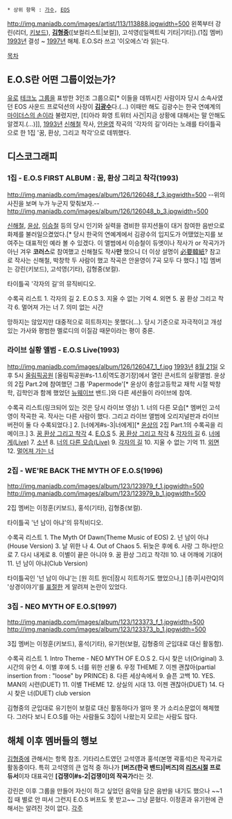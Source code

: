  * 상위 항목 : [[가수]], [[EOS]]

http://img.maniadb.com/images/artist/113/113888.jpgwidth=500
왼쪽부터 강린(리더, [[키보드]]), '''[[김형중]]'''([보컬리스트|보컬]), 고석영([일렉트릭 기타|기타]).(1집 멤버)
[[1993년]] 결성 ~ [[1997년]] 해체. E.O.S라 쓰고 '이오에스'라 읽는다.

[[목차]]
== E.O.S란 어떤 그룹이었는가? ==
[[유로]] [[테크노]] [[그룹]]을 표방한 3인조 그룹으로[* 이들을 데뷔시킨 사람이자 당시 소속사였던 EOS 사운드 프로덕션의 사장이 '''[[김광수]]'''다.(...) 이때만 해도 김광수는 한국 연예계의 [[마이더스의 손]]이라 불렸지만, [티아라 화영 트위터 사건|지금 상황에 대해서는 말 안해도 알겠지.(...)]], [[1993년]] [[신해철]] 작사, [[안윤영]] 작곡의 '각자의 길'이라는 노래를 타이틀곡으로 한 1집 '꿈, 환상, 그리고 착각'으로 데뷔했다.
== 디스코그래피 ==
=== 1집 - E.O.S FIRST ALBUM : 꿈, 환상 그리고 착각(1993) ===
http://img.maniadb.com/images/album/126/126048_f_3.jpgwidth=500
--위의 사진을 보며 누가 누군지 맞춰보자.--
http://img.maniadb.com/images/album/126/126048_b_3.jpgwidth=500

[[신해철]], [[윤상]],  [[이승철]] 등의 당시 인기와 실력을 겸비한 뮤지션들이 대거 참여한 음반으로 화제를 불러일으켰었다.[* 당시 한국의 연예계에서 김광수의 입지도가 어땠었는지를 보여주는 대표적인 예라 볼 수 있겠다. 이 앨범에서 이승철이 듀엣이나 작사가 or 작곡가가 아닌 겨우 '''코러스'''로 참여했고 신해철도 작사'''만''' 했으니 더 이상 설명이 [[必要韓紙]]? 참고로 작사는 신해철, 박창학 두 사람이 했고 작곡은 안윤영이 7곡 모두 다 했다.]
1집 멤버는 강린(키보드), 고석영(기타), 김형중(보컬).

{{{#!html
<iframe width="420" height="315" src="//www.youtube.com/embed/qFj1zuVu3Y0" frameborder="0" allowfullscreen></iframe>
}}}
타이틀곡 '각자의 길'의 뮤직비디오.

수록곡 리스트
1. 각자의 길
2. E.O.S
3. 지울 수 없는 기억
4. 외면
5. 꿈 환상 그리고 착각
6. 멀어져 가는 너
7. 의미 없는 시간

망하지는 않았지만 대중적으로 히트하지는 못했다(…). 당시 기준으로 자극적이고 개성있는 가사와 평범한 멜로디의 이질감 때문이라는 평이 중론.

=== 라이브 실황 앨범 - E.O.S Live(1993) ===
http://img.maniadb.com/images/album/126/126047_1_f.jpg
[[1993년]] [[8월 21일]] 오후 5시 [[올림픽공원]] [올림픽공원#s-1.1.6|역도경기장]에서 열린 콘서트의 실황앨범. 윤상의 2집 Part.2에 참여했던 그룹 'Papermode'[* 윤상이 충암고등학교 재학 시절 박창학, 김학인과 함께 했었던 [[뉴웨이브]] 밴드.]와 다른 세션들이 라이브에 참여.

수록곡 리스트(링크되어 있는 것은 당시 라이브 영상)
1. 너의 다른 모습[* 멤버인 고석영이 작곡한 곡. 작사는 다른 사람이 했다. 그리고 라이브 앨범에 오리지널판과 라이브 버전이 둘 다 수록되었다.]
2. [너에게#s-3|너에게][* [[윤상]]의 2집 Part.1의 수록곡을 리메이크.]
3. [http://youtu.be/pOpu7YUG1SI 꿈 환상 그리고 착각]
4. [http://youtu.be/6k7IcaEnEzo E.O.S]
5. [http://youtu.be/pOpu7YUG1SI 꿈 환상 그리고 착각] & [http://youtu.be/dUbx4vYTLLw 각자의 길]
6. [http://youtu.be/kAfrVXp9Z3A 너에게(Live)]
7. [http://youtu.be/fJP8PGBr8ys 소년]
8. [http://youtu.be/zoIMRiU5bAw 너의 다른 모습(Live)]
9. [http://youtu.be/dUbx4vYTLLw 각자의 길]
10. 지울 수 없는 기억
11. [http://youtu.be/HgbQoFpfijE 외면]
12. [http://youtu.be/XcCndtEsI_E 멀어져 가는 너]

=== 2집 - WE'RE BACK THE MYTH OF E.O.S(1996) ===
http://img.maniadb.com/images/album/123/123979_f_1.jpgwidth=500
http://img.maniadb.com/images/album/123/123979_b_1.jpgwidth=500

2집 멤버는 이정훈(키보드), 홍석(기타), 김형중(보컬).

{{{#!html
<iframe width="420" height="315" src="//www.youtube.com/embed/Ne8MJByNNao" frameborder="0" allowfullscreen></iframe>
}}}
타이틀곡 '넌 남이 아냐'의 뮤직비디오.

수록곡 리스트
1. The Myth Of Dawn(Theme Music of EOS)
2. 넌 남이 아냐(House Version)
3. 날 위한 나
4. Out of Chaos
5. 뒤늦은 후에
6. 사랑 그 하나만으로
7. 다시 내게로
8. 이별이 끝은 아니야
9. 꿈 환상 그리고 착각II
10. 내 어깨에 기대어
11. 넌 남이 아냐(Club Version)

타이틀곡인 '넌 남이 아냐'는 [원 히트 원더|잠시 히트하기도 했었으나,] [층쿠|샤란Q]의 '상경이야기'를 [[표절]]한 게 알려져 논란이 있었다.

=== 3집 - NEO MYTH OF E.O.S(1997) ===
http://img.maniadb.com/images/album/123/123373_f_1.jpgwidth=500
http://img.maniadb.com/images/album/123/123373_b_1.jpgwidth=500

3집 멤버는 이정훈(키보드), 홍석(기타), 유기헌(보컬, 김형중의 군입대로 대신 활동함).

수록곡 리스트
1. Intro Theme - NEO MYTH OF E.O.S
2. 다시 찾은 너(Original)
3. 시간의 유언
4. 이별 후에
5. 너를 위한 선물
6. 우정 THEME
7. 이젠 괜찮아(partial insertion from : "loose" by PRINCE)
8. 다른 세상속에서
9. 슬픈 고백
10. YES. MAN의 시련(DUET)
11. 이별 THEME
12. 상실의 시대
13. 이젠 괜찮아(DUET)
14. 다시 찾은 너(DUET) club version

김형중의 군입대로 유기헌이 보컬로 대신 활동하다가 얼마 못 가 소리소문없이 해체했다. 그러다 보니 E.O.S를 아는 사람들도 3집이 나왔는지 모르는 사람도 많다.

== 해체 이후 멤버들의 행보 ==
[[김형중]]에 관해서는 항목 참조.
기타리스트였던 고석영과 홍석(본명 곽홍석)은 작곡가로 활동중이다. 특히 고석영의 큰 업적 중 하나가 '''[버즈(한국 밴드)|버즈]의 [[리즈시절]] 프로듀서'''이자 대표곡인 '''[겁쟁이#s-2|겁쟁이]의 작곡가'''라는 것.

강린은 이후 그룹을 만들어 자신이 하고 싶었던 음악을 담은 음반을 내기도 했으나 ~~1집 때 별로 안 떠서 그런지 E.O.S 버프도 못 받고~~ 그냥 묻혔다.
이정훈과 유기헌에 관해서는 알려진 것이 없다.
[[각주]]
